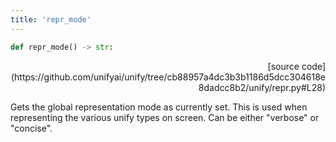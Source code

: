 ```yaml
---
title: 'repr_mode'
---
```


```python
def repr_mode() -> str:
```

<p align="right">[source code](https://github.com/unifyai/unify/tree/cb88957a4dc3b3b1186d5dcc304618e8dadcc8b2/unify/repr.py#L28)</p>

Gets the global representation mode as currently set. This is used when representing
the various unify types on screen. Can be either "verbose" or "concise".